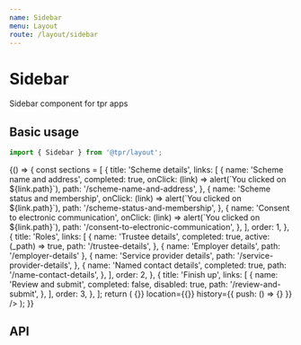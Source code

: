 ```yaml
---
name: Sidebar
menu: Layout
route: /layout/sidebar
---
```



# Sidebar

Sidebar component for tpr apps

## Basic usage

```js
import { Sidebar } from '@tpr/layout';
```

<Playground>
	{() => {
		const sections = [
			{
				title: 'Scheme details',
				links: [
					{
						name: 'Scheme name and address',
						completed: true,
						onClick: (link) => alert(`You clicked on ${link.path}`),
						path: '/scheme-name-and-address',
					},
					{
						name: 'Scheme status and membership',
						onClick: (link) => alert(`You clicked on ${link.path}`),
						path: '/scheme-status-and-membership',
					},
					{
						name: 'Consent to electronic communication',
						onClick: (link) => alert(`You clicked on ${link.path}`),
						path: '/consent-to-electronic-communication',
					},
				],
				order: 1,
			},
			{
				title: 'Roles',
				links: [
					{
						name: 'Trustee details',
						completed: true,
						active: (_path) => true,
						path: '/trustee-details',
					},
					{ name: 'Employer details', path: '/employer-details' },
					{
						name: 'Service provider details',
						path: '/service-provider-details',
					},
					{
						name: 'Named contact details',
						completed: true,
						path: '/name-contact-details',
					},
				],
				order: 2,
			},
			{
				title: 'Finish up',
				links: [
					{
						name: 'Review and submit',
						completed: false,
						disabled: true,
						path: '/review-and-submit',
					},
				],
				order: 3,
			},
		];
		return (
			<Sidebar
				title="Scheme return home"
				sections={sections}
				maintenanceMode={false}
				matchPath={() => {}}
				location={{}}
				history={{ push: () => {} }}
			/>
		);
	}}
</Playground>

## API

<Props of={Sidebar} />
